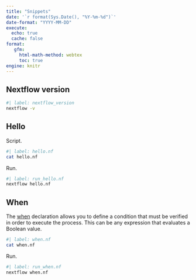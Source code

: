 ```yaml
---
title: "Snippets"
date: '`r format(Sys.Date(), "%Y-%m-%d")`'
date-format: "YYYY-MM-DD"
execute:
  echo: true
  cache: false
format:
   gfm:
     html-math-method: webtex
     toc: true
engine: knitr
---
```


## Nextflow version

```bash
#| label: nextflow_version
nextflow -v
```

## Hello

Script.

```bash
#| label: hello.nf
cat hello.nf
```

Run.

```bash
#| label: run_hello.nf
nextflow hello.nf
```

## When

The [when](https://training.nextflow.io/basic_training/processes/#when) declaration allows you to define a condition that must be verified in order to execute the process. This can be any expression that evaluates a Boolean value.

```bash
#| label: when.nf
cat when.nf
```

Run.

```bash
#| label: run_when.nf
nextflow when.nf
```